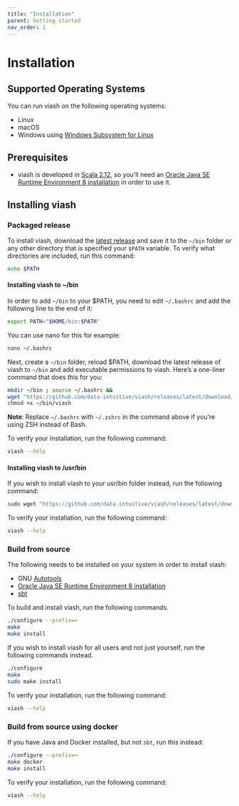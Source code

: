 ```yaml
---
title: "Installation"
parent: Getting started
nav_order: 1
---
```



# Installation


## Supported Operating Systems

You can run viash on the following operating systems:

- Linux
- macOS
- Windows using [Windows Subsystem for Linux](https://docs.microsoft.com/en-us/windows/wsl/install-win10)

## Prerequisites

- viash is developed in [Scala 2.12](https://www.scala-lang.org/), so you'll need an [Oracle Java SE Runtime Environment 8 installation](https://www.oracle.com/java/technologies/javase-jre8-downloads.html) in order to use it.

## Installing viash

### Packaged release

To install viash, download the [latest release](https://github.com/data-intuitive/viash/releases/latest) and save it to the `~/bin` folder or any other directory that is specified your `$PATH` variable. To verify what directories are included, run this command:

```bash
echo $PATH
```

#### Installing viash to ~/bin 

In order to add `~/bin` to your $PATH, you need to edit `~/.bashrc` and add the following line to the end of it: 

```bash
export PATH="$HOME/bin:$PATH"
```

You can use nano for this for example:

```bash
nano ~/.bashrc
```

Next, create a `~/bin` folder, reload $PATH, download the latest release of viash to `~/bin` and add executable permissions to viash.
Here's a one-liner command that does this for you:

```bash
mkdir ~/bin ; source ~/.bashrc &&
wget "https://github.com/data-intuitive/viash/releases/latest/download/viash" -O ~/bin/viash &&
chmod +x ~/bin/viash
```

**Note**: Replace `~/.bashrc` with `~/.zshrc` in the command above if you're using ZSH instead of Bash.

To verify your installation, run the following command:

```bash
viash --help
```

#### Installing viash to /usr/bin

If you wish to install viash to your usr/bin folder instead, run the following command:

```bash
sudo wget "https://github.com/data-intuitive/viash/releases/latest/download/viash" -O /usr/bin/viash
```

To verify your installation, run the following command:

```bash
viash --help
```

### Build from source

The following needs to be installed on your system in order to install viash:

- GNU [Autotools](https://www.gnu.org/software/automake/manual/html_node/Autotools-Introduction.html#Autotools-Introduction)
- [Oracle Java SE Runtime Environment 8 installation](https://www.oracle.com/java/technologies/javase-jre8-downloads.html)
- [sbt](https://www.scala-sbt.org/)

To build and install viash, run the following commands.
```bash
./configure --prefix=~
make
make install
```

If you wish to install viash for all users and not just yourself, run the following commands instead.
```bash
./configure
make
sudo make install
```

To verify your installation, run the following command:

```bash
viash --help
```

### Build from source using docker

If you have Java and Docker installed, but not `sbt`, run this instead:

```bash
./configure --prefix=~
make docker
make install
```

To verify your installation, run the following command:

```bash
viash --help
```
